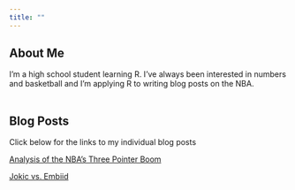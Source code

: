 ```yaml
---
title: ""
---
```


## About Me

I'm a high school student learning R. I've always been interested in numbers and basketball and I'm applying R to writing blog posts on the NBA.
<br >
<br >

## Blog Posts

Click below for the links to my individual blog posts
  
  <i class="fa-solid fa-basketball fa-2x"></i>
  <i class="fa-solid fa-chart-line fa-2x"></i>
  <a href="https://pltu06.github.io/three_pointer_blog_post.html" class="btn btn-primary" role="button">Analysis of the NBA's Three Pointer Boom</a>

  <i class="fa-solid fa-basketball fa-2x"></i>
  <i class="fa-solid fa-chart-line fa-2x"></i>
  <a href="https://pltu06.github.io/JokicvEmbiid.html" class="btn btn-primary" role="button">Jokic vs. Embiid</a>
  
  
